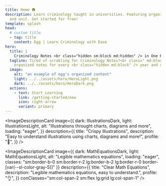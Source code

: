 ```yaml
---
title: Home 🛖
description: Learn criminology taught in universities. Featuring organized content, for every year
  and unit. Get started for free!
template: splash
head:
  # custom title
  - tag: title
    content: Egg | Learn Criminology with Ease
hero:
  title: |
    Criminology Notes <br class="hidden sm:block md:hidden" /> in One Place
  tagline: Tired of scrabling for Criminology Notes?<br class=" md:block" /> Get
    organized notes for every <br class="hidden md:block" /> year and unit, for free!
  image:
    alt: "an example of egg's organized content"
    light: ../../assets/hero/HeroLight.png
    dark: ../../assets/hero/HeroDark.png
  actions:
    - text: Start Learning
      link: /getting-started/new
      icon: right-arrow
      variant: primary
---
```



<GridThreeColumnLayout>
  <ImageDescriptionCard
    image={{
      dark: OrganizedContentDark,
      light: OrganizedContentLight,
      alt: "Organized Content for each year and unit",
      loading: "eager",
    }}
    description={{
      title: "Organized Content",
      description: "Notes are organized by year, each year having its corresponding units.",
      profile: "📜",
    }}
  />

  <ImageDescriptionCard
    image={{
      dark: IllustrationsDark,
      light: IllustrationsLight,
      alt: "Illustrations throught charts, diagrams and more",
      loading: "eager",
    }}
    description={{
      title: "Crispy Illustrations",
      description: "Easy to understand illustrations using charts, diagrams and more!",
      profile: "🍕",
    }}
  />

  <ImageDescriptionCard
    image={{
      dark: MathEquationsDark,
      light: MathEquationsLight,
      alt: "Legible mathematics equations",
      loading: "eager",
      classes: "sm:border-b-0 sm:border-r-2 lg:border-b-2 lg:border-r-0 border-[var(--sl-color-gray-5)]"
    }}
    description={{
      title: "Clear Math Equations",
      description: "Legible mathematics equations, easy to understand.",
      profile: "👌",
    }}
    conClasses="sm:col-span-2 sm:flex lg:grid lg:col-span-1"
  />
</GridThreeColumnLayout>

<section class="grid place-items-center text-center h-96 !mt-20 !md:m-32">
  <TitleAndDescriptionCard
    title="Never Miss a Criminology Lecture Again"
    description="Made by a Comrade for Comrades"
    align="center"
    linkButtons={[{
      name: "Start Learning",
      href: "/getting-started/new",
      icon: "right-arrow",
      variant: "primary",
    }]}
  />
</section>
